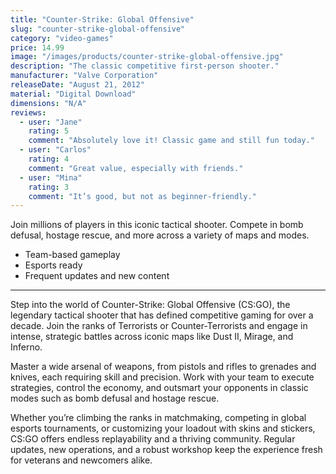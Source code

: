 ```yaml
---
title: "Counter-Strike: Global Offensive"
slug: "counter-strike-global-offensive"
category: "video-games"
price: 14.99
image: "/images/products/counter-strike-global-offensive.jpg"
description: "The classic competitive first-person shooter."
manufacturer: "Valve Corporation"
releaseDate: "August 21, 2012"
material: "Digital Download"
dimensions: "N/A"
reviews:
  - user: "Jane"
    rating: 5
    comment: "Absolutely love it! Classic game and still fun today."
  - user: "Carlos"
    rating: 4
    comment: "Great value, especially with friends."
  - user: "Mina"
    rating: 3
    comment: "It’s good, but not as beginner-friendly."
---
```



Join millions of players in this iconic tactical shooter. Compete in bomb defusal, hostage rescue, and more across a variety of maps and modes.

- Team-based gameplay
- Esports ready
- Frequent updates and new content

---

Step into the world of Counter-Strike: Global Offensive (CS:GO), the legendary tactical shooter that has defined competitive gaming for over a decade. Join the ranks of Terrorists or Counter-Terrorists and engage in intense, strategic battles across iconic maps like Dust II, Mirage, and Inferno.

Master a wide arsenal of weapons, from pistols and rifles to grenades and knives, each requiring skill and precision. Work with your team to execute strategies, control the economy, and outsmart your opponents in classic modes such as bomb defusal and hostage rescue.

Whether you’re climbing the ranks in matchmaking, competing in global esports tournaments, or customizing your loadout with skins and stickers, CS:GO offers endless replayability and a thriving community. Regular updates, new operations, and a robust workshop keep the experience fresh for veterans and newcomers alike.
